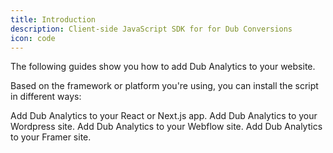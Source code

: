 ```yaml
---
title: Introduction
description: Client-side JavaScript SDK for for Dub Conversions
icon: code
---
```


The following guides show you how to add Dub Analytics to your website.

Based on the framework or platform you're using, you can install the script in different ways:

<CardGroup>
  <Card
    title="React"
    icon="react"
    href="/sdks/client-side/installation-guides/react"
    horizontal
  >
    Add Dub Analytics to your React or Next.js app.
  </Card>
  <Card
    title="Wordpress"
    icon="wordpress"
    href="/sdks/client-side/installation-guides/wordpress"
    horizontal
  >
    Add Dub Analytics to your Wordpress site.
  </Card>
  <Card
    title="Webflow"
    icon="webflow"
    href="/sdks/client-side/installation-guides/webflow"
    horizontal
  >
    Add Dub Analytics to your Webflow site.
  </Card>
  <Card
    title="Framer"
    icon="framer"
    href="/sdks/client-side/installation-guides/framer"
    horizontal
  >
    Add Dub Analytics to your Framer site.
  </Card>
</CardGroup>
